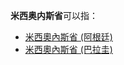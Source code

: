 '''米西奥内斯省'''可以指：
* [[米西奧內斯省_(阿根廷)|米西奧內斯省 (阿根廷)]]
* [[米西奧內斯省_(巴拉圭)|米西奧內斯省 (巴拉圭)]]
{{Disambiguation|Cat=六字行政区译名消歧义}}